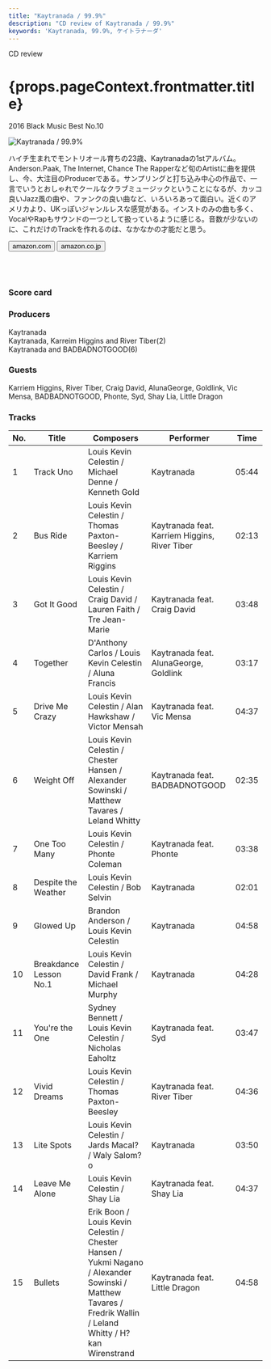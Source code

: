 ```yaml
---
title: "Kaytranada / 99.9%"
description: "CD review of Kaytranada / 99.9%"
keywords: 'Kaytranada, 99.9%, ケイトラナーダ'
---
```




<p className="largeP">CD review</p>
<h1 className="h1--no--margin">{props.pageContext.frontmatter.title}</h1>
<p className="largeP"><Link to="/best50/2016/">2016 Black Music Best No.10</Link></p>

<Row  className="image-card-group">
	<Column colMd={"4"} colLg={"4"} noGutterMdLeft="">
       <ImageCard>

![Kaytranada / 99.9%](../../images/cd/kaytranada1L.jpg) 

</ImageCard>
	</Column>
	<Column colMd={"8"} colLg={"8"} noGutterMdLeft="">
	<p>
	ハイチ生まれでモントリオール育ちの23歳、Kaytranadaの1stアルバム。Anderson.Paak, The Internet, Chance The Rapperなど旬のArtistに曲を提供し、今、大注目のProducerである。サンプリングと打ち込み中心の作品で、一言でいうとおしゃれでクールなクラブミュージックということになるが、カッコ良いJazz風の曲や、ファンクの良い曲など、いろいろあって面白い。近くのアメリカより、UKっぽいジャンルレスな感覚がある。インストのみの曲も多く、VocalやRapもサウンドの一つとして扱っているように感じる。音数が少ないのに、これだけのTrackを作れるのは、なかなかの才能だと思う。
	</p>
	<div>
	  <Button href="https://amzn.to/3lZd8EV" kind="primary" size="small" renderIcon={ArrowUpRight24}>
      amazon.com
    </Button>
		<Button href="https://amzn.to/3hfqmJS" kind="secondary" size="small" renderIcon={ArrowUpRight24}>
      amazon.co.jp
    </Button>
  </div>
	<a href="https://geo.music.apple.com/jp/album/99-9/1092026376?mt=1&app=music&ls=1&at=11lcug" style="display:inline-block;overflow:hidden;background:url(https://linkmaker.itunes.apple.com/ja-jp/lockup.svg?releaseDate=2016-05-06&kind=album&bubble=apple_music&style=mono-black) no-repeat;width:180px;height:45px;"></a>
	<a href="https://geo.music.apple.com/jp/album/99-9/1092026376?app=itunes&at=11lcug" style="display:inline-block;overflow:hidden;background:url(https://linkmaker.itunes.apple.com/ja-jp/badge-lrg.svg?releaseDate=2016-05-06T00:00:00Z&kind=album&bubble=itunes_music) no-repeat;width:140px;height:45px;"></a>
	</Column>
</Row>
<Row >
	<Column colMd={"4"} colLg={"4"} noGutterMdLeft="">
<div>
  <h3>Score card</h3>
	<SliderJS1 value="3" />
  <SliderJS2 value="1" />
	<SliderJS3 value="1" />
  <SliderJS4 value="9" />
</div>
</Column>
<Column colMd={"8"} colLg={"8"} noGutterMdLeft="">
<div>
<h3>Producers</h3>
<p>
Kaytranada
<br/>Kaytranada, Karreim Higgins and River Tiber(2)
<br/>Kaytranada and BADBADNOTGOOD(6)
</p>
<h3>Guests</h3>
<p>
	Karriem Higgins, River Tiber, Craig David, AlunaGeorge, Goldlink, Vic Mensa, BADBADNOTGOOD, Phonte, Syd, Shay Lia, Little Dragon
</p>
</div>
</Column>
</Row>

<h3>Tracks</h3>

| No. |	 Title                 |	 Composers                                                                                                                                                  |	 Performer                                    |	 Time	|
| --- |	---------------------- | ------------------------------------------------------------------------------------------------------------------------------------------------------------ | --------------------------------------------- | ----- |
|	1	  |	Track Uno              | Louis Kevin Celestin / Michael Denne / Kenneth Gold                                                                                                         	|	Kaytranada                                   	|	05:44 |
|	2	  |	Bus Ride               | Louis Kevin Celestin / Thomas Paxton-Beesley / Karriem Riggins                                                                                              	|	Kaytranada feat. Karriem Higgins, River Tiber	|	02:13 |
|	3	  |	Got It Good            | Louis Kevin Celestin / Craig David / Lauren Faith / Tre Jean-Marie                                                                                          	|	Kaytranada feat. Craig David                 	|	03:48 |
|	4	  |	Together               | D'Anthony Carlos / Louis Kevin Celestin / Aluna Francis                                                                                                     	|	Kaytranada feat. AlunaGeorge, Goldlink       	|	03:17 |
|	5	  |	Drive Me Crazy         | Louis Kevin Celestin / Alan Hawkshaw / Victor Mensah                                                                                                        	|	Kaytranada feat. Vic Mensa                   	|	04:37 |
|	6	  |	Weight Off             | Louis Kevin Celestin / Chester Hansen / Alexander Sowinski / Matthew Tavares / Leland Whitty                                                                	|	Kaytranada feat. BADBADNOTGOOD               	|	02:35 |
|	7	  |	One Too Many           | Louis Kevin Celestin / Phonte Coleman                                                                                                                       	|	Kaytranada feat. Phonte                      	|	03:38 |
|	8	  |	Despite the Weather    | Louis Kevin Celestin / Bob Selvin                                                                                                                           	|	Kaytranada                                   	|	02:01 |
|	9	  |	Glowed Up              | Brandon Anderson / Louis Kevin Celestin                                                                                                                     	|	Kaytranada                                   	|	04:58 |
|	10	|	Breakdance Lesson No.1 | Louis Kevin Celestin / David Frank / Michael Murphy                                                                                                         	|	Kaytranada                                   	|	04:28 |
|	11	|	You're the One         | Sydney Bennett / Louis Kevin Celestin / Nicholas Eaholtz                                                                                                    	|	Kaytranada feat. Syd                         	|	03:47 |
|	12	|	Vivid Dreams           | Louis Kevin Celestin / Thomas Paxton-Beesley                                                                                                                	|	Kaytranada feat. River Tiber                 	|	04:36 |
|	13	|	Lite Spots             | Louis Kevin Celestin / Jards Macal? / Waly Salom?o                                                                                                          	|	Kaytranada                                   	|	03:50 |
|	14	|	Leave Me Alone         | Louis Kevin Celestin / Shay Lia                                                                                                                             	|	Kaytranada feat. Shay Lia                    	|	04:37 |
|	15	|	Bullets                | Erik Boon / Louis Kevin Celestin / Chester Hansen / Yukmi Nagano / Alexander Sowinski / Matthew Tavares / Fredrik Wallin / Leland Whitty / H?kan Wirenstrand	|	Kaytranada feat. Little Dragon               	|	04:58 |
